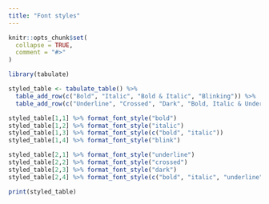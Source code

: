 ```yaml
---
title: "Font styles"
---
```


```r
knitr::opts_chunk$set(
  collapse = TRUE,
  comment = "#>"
)
```

```r
library(tabulate)
```

```r
styled_table <- tabulate_table() %>% 
  table_add_row(c("Bold", "Italic", "Bold & Italic", "Blinking")) %>% 
  table_add_row(c("Underline", "Crossed", "Dark", "Bold, Italic & Underlined"))

styled_table[1,1] %>% format_font_style("bold")
styled_table[1,2] %>% format_font_style("italic")
styled_table[1,3] %>% format_font_style(c("bold", "italic"))
styled_table[1,4] %>% format_font_style("blink")

styled_table[2,1] %>% format_font_style("underline")
styled_table[2,2] %>% format_font_style("crossed")
styled_table[2,3] %>% format_font_style("dark")
styled_table[2,4] %>% format_font_style(c("bold", "italic", "underline"))
```

```r
print(styled_table)
```

